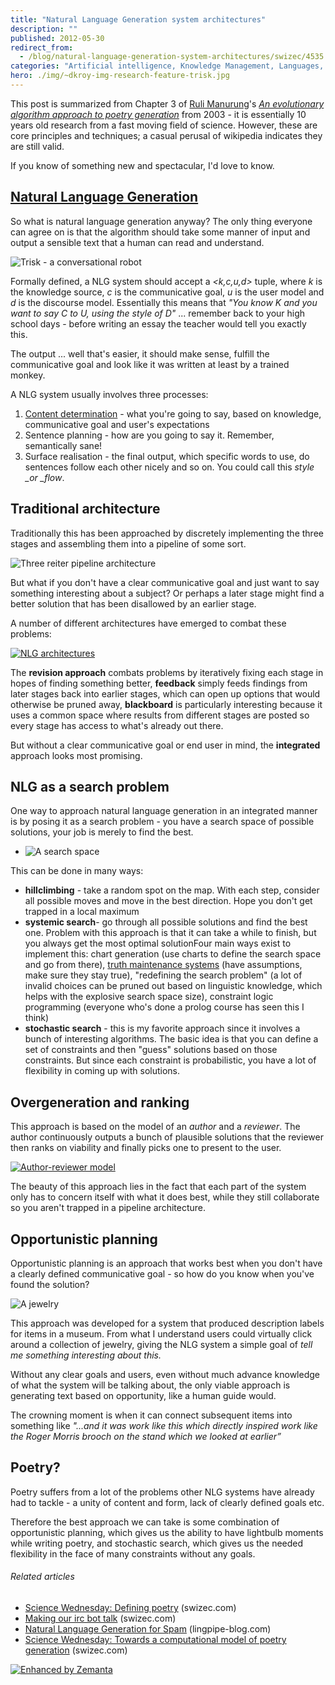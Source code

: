 ```yaml
---
title: "Natural Language Generation system architectures"
description: ""
published: 2012-05-30
redirect_from:
  - /blog/natural-language-generation-system-architectures/swizec/4535
categories: "Artificial intelligence, Knowledge Management, Languages, Natural Language Generation, Poetry, Programming, Social Sciences, Uncategorized"
hero: ./img/~dkroy-img-research-feature-trisk.jpg
---
```


This post is summarized from Chapter 3 of [Ruli Manurung](http://staf.cs.ui.ac.id/~maruli/)'s _[An evolutionary algorithm approach to poetry generation](https://docs.google.com/viewer?url=http%3A%2F%2Fwww.inf.ed.ac.uk%2Fpublications%2Fthesis%2Fonline%2FIP040022.pdf)_ from 2003 - it is essentially 10 years old research from a fast moving field of science. However, these are core principles and techniques; a casual perusal of wikipedia indicates they are still valid.

If you know of something new and spectacular, I'd love to know.

## [Natural Language Generation](http://en.wikipedia.org/wiki/Natural_language_generation "Natural language generation")

So what is natural language generation anyway? The only thing everyone can agree on is that the algorithm should take some manner of input and output a sensible text that a human can read and understand.

![Trisk - a conversational robot](./img/~dkroy-img-research-feature-trisk.jpg "Trisk - a conversational robot")

Formally defined, a NLG system should accept a _&lt;k,c,u,d>_ tuple, where _k_ is the knowledge source, _c_ is the communicative goal, _u_ is the user model and _d_ is the discourse model. Essentially this means that _"You know K and you want to say C to U, using the style of D"_ ... remember back to your high school days - before writing an essay the teacher would tell you exactly this.

The output ... well that's easier, it should make sense, fulfill the communicative goal and look like it was written at least by a trained monkey.

A NLG system usually involves three processes:

1.  [Content determination](http://en.wikipedia.org/wiki/Content_determination "Content determination") - what you're going to say, based on knowledge, communicative goal and user's expectations
2.  Sentence planning - how are you going to say it. Remember, semantically sane!
3.  Surface realisation - the final output, which specific words to use, do sentences follow each other nicely and so on. You could call this _style \_or \_flow_.

## Traditional architecture

Traditionally this has been approached by discretely implementing the three stages and assembling them into a pipeline of some sort.

![Three reiter pipeline architecture](https://swizec.com/wp-content/uploads/2012/05/three-reiter-pipeline-architecture.png "Three reiter pipeline architecture")![]()![]()![]()![]()

But what if you don't have a clear communicative goal and just want to say something interesting about a subject? Or perhaps a later stage might find a better solution that has been disallowed by an earlier stage.

A number of different architectures have emerged to combat these problems:

[![NLG architectures](https://swizec.com/wp-content/uploads/2012/05/NLG-architectures.png "NLG architectures")](https://swizec.com/wp-content/uploads/2012/05/NLG-architectures.png)

The **revision approach** combats problems by iteratively fixing each stage in hopes of finding something better, **feedback** simply feeds findings from later stages back into earlier stages, which can open up options that would otherwise be pruned away, **blackboard** is particularly interesting because it uses a common space where results from different stages are posted so every stage has access to what's already out there.

But without a clear communicative goal or end user in mind, the **integrated** approach looks most promising.

## NLG as a search problem

One way to approach natural language generation in an integrated manner is by posing it as a search problem - you have a search space of possible solutions, your job is merely to find the best.

- ![A search space](https://graphvisualizer.org/images/examples/nc_gilbert.png "A search space")

This can be done in many ways:

- **hillclimbing** - take a random spot on the map. With each step, consider all possible moves and move in the best direction. Hope you don't get trapped in a local maximum
- **systemic search**- go through all possible solutions and find the best one. Problem with this approach is that it can take a while to finish, but you always get the most optimal solutionFour main ways exist to implement this: chart generation (use charts to define the search space and go from there), [truth maintenance systems](http://en.wikipedia.org/wiki/Reason_maintenance "Reason maintenance") (have assumptions, make sure they stay true), "redefining the search problem" (a lot of invalid choices can be pruned out based on linguistic knowledge, which helps with the explosive search space size), constraint logic programming (everyone who's done a prolog course has seen this I think)
- **stochastic search** - this is my favorite approach since it involves a bunch of interesting algorithms. The basic idea is that you can define a set of constraints and then "guess" solutions based on those constraints. But since each constraint is probabilistic, you have a lot of flexibility in coming up with solutions.

## Overgeneration and ranking

This approach is based on the model of an _author_ and a _reviewer_. The author continuously outputs a bunch of plausible solutions that the reviewer then ranks on viability and finally picks one to present to the user.

[![Author-reviewer model](https://swizec.com/wp-content/uploads/2012/05/author-reviewer-model.png "Author-reviewer model")](https://swizec.com/wp-content/uploads/2012/05/author-reviewer-model.png)

The beauty of this approach lies in the fact that each part of the system only has to concern itself with what it does best, while they still collaborate so you aren't trapped in a pipeline architecture.

## Opportunistic planning

Opportunistic planning is an approach that works best when you don't have a clearly defined communicative goal - so how do you know when you've found the solution?

![A jewelry](./img/-sxeHKJFWoSY-TahM2cBBSoI-AAAAAAAAA9U-velz_DWTJdg-s1600-antique-jewelry-antique-jewellery.jpg "A jewelry")

This approach was developed for a system that produced description labels for items in a museum. From what I understand users could virtually click around a collection of jewelry, giving the NLG system a simple goal of _tell me something interesting about this._

Without any clear goals and users, even without much advance knowledge of what the system will be talking about, the only viable approach is generating text based on opportunity, like a human guide would.

The crowning moment is when it can connect subsequent items into something like _"...and it was work like this which directly inspired work like the Roger Morris brooch on the stand which we looked at earlier”_

## Poetry?

Poetry suffers from a lot of the problems other NLG systems have already had to tackle - a unity of content and form, lack of clearly defined goals etc.

Therefore the best approach we can take is some combination of opportunistic planning, which gives us the ability to have lightbulb moments while writing poetry, and stochastic search, which gives us the needed flexibility in the face of many constraints without any goals.

###### Related articles

- [Science Wednesday: Defining poetry](https://swizec.com/blog/science-wednesday-defining-poetry/) (swizec.com)
- [Making our irc bot talk](https://swizec.com/blog/making-our-irc-bot-talk/) (swizec.com)
- [Natural Language Generation for Spam](http://lingpipe-blog.com/2012/03/31/natural-language-generation-for-spam/) (lingpipe-blog.com)
- [Science Wednesday: Towards a computational model of poetry generation](https://swizec.com/blog/science-wednesday-towards-a-computational-model-of-poetry-generation/) (swizec.com)

[![Enhanced by Zemanta](https://img.zemanta.com/zemified_e.png?x-id=d650edd8-aed4-4c7a-b260-90132b553987)](http://www.zemanta.com/?px "Enhanced by Zemanta")
